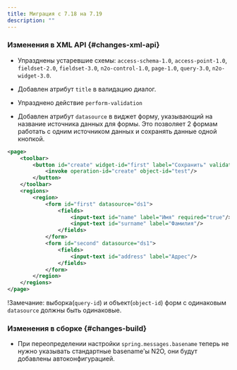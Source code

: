 ```yaml
---
title: Миграция с 7.18 на 7.19
description: ""
---
```

### Изменения в XML API {#changes-xml-api}

- Упразднены устаревшие схемы: `access-schema-1.0`, `access-point-1.0`, `fieldset-2.0`,
`fieldset-3.0`, `n2o-control-1.0`, `page-1.0`, `query-3.0`, `n2o-widget-3.0`.

- Добавлен атрибут `title` в валидацию диалог.

- Упразднено действие `perform-validation`

- Добавлен атрибут `datasource` в виджет форму, указывающий на название источника данных для формы. Это позволяет 2 формам
работать с одним источником данных и сохранять данные одной кнопкой.

```xml {2-4} title="Пример сохранения 2х форм одной кнопкой"
<page>
    <toolbar>
        <button id="create" widget-id="first" label="Сохранить" validate="page">
            <invoke operation-id="create" object-id="test"/>
        </button>
    </toolbar>
    <regions>
        <region>
            <form id="first" datasource="ds1">
                <fields>
                    <input-text id="name" label="Имя" required="true"/>
                    <input-text id="surname" label="Фамилия"/>
                </fields>
            </form>
            <form id="second" datasource="ds1">
                <fields>
                    <input-text id="address" label="Адрес"/>
                </fields>
            </form>
        </region>
    </regions>
</page>
```

!Замечание: выборка(`query-id`) и объект(`object-id`) форм с одинаковым `datasource` должны быть одинаковые.

### Изменения в сборке {#changes-build}

- При переопределении настройки `spring.messages.basename` теперь не нужно указывать
стандартные basename'ы N2O, они будут добавлены автоконфигурацией.
